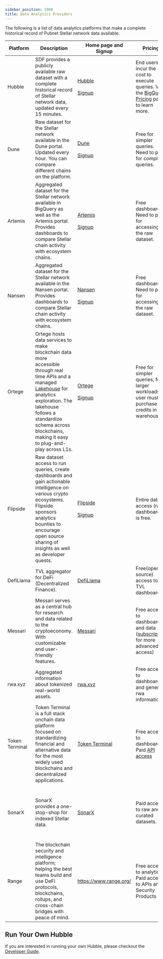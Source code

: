 ```yaml
---
sidebar_position: 1000
title: Data Analytics Providers
---
```


The following is a list of data analytics platforms that make a complete historical record of Pubnet Stellar network data available.

| Platform | Description | Home page and Signup | Pricing | Data Access | Dashboard access |
| --- | --- | --- | --- | --- | --- |
| Hubble | SDF provides a publicly available raw dataset with a complete historical record of Stellar network data, updated every 15 minutes. | [Hubble](https://console.cloud.google.com/bigquery?project=crypto-stellar&ws=!1m4!1m3!3m2!1scrypto-stellar!2scrypto_stellar) <br></br> [Signup](https://cloud.google.com/?hl=en) | End users incur the cost to execute queries. Visit the [BigQuery Pricing](https://cloud.google.com/bigquery/pricing#analysis_pricing_models) page to learn more. | Please see the [Analyst Guide](./hubble/analyst-guide) for more information. | N/A |
| Dune | Raw dataset for the Stellar network available in the Dune portal. Updated every hour. You can compare different chains on the platform. | [Dune](https://dune.com/) <br></br>[Signup](https://dune.com/auth/register) | Free for simpler queries. Need to pay for complex queries. | To access datasets, click [here](https://dune.com/queries?category=canonical&namespace=stellar). | Explore community dashboards, network overview, and datasets [here](https://dune.com/blockchains/stellar). |
| Artemis | Aggregated dataset for the Stellar network available in BigQuery as well as the Artemis portal. Provides dashboards to compare Stellar chain activity with ecosystem chains. | [Artemis](https://www.artemis.xyz/) <br></br>[Signup](https://app.artemisanalytics.com/artemis-terminal-auth?flow=SIGN_UP) | Free dashboards. Need to pay for accessing the raw dataset. | For accessing Artemis-transformed Stellar dataset, upgrade to the enterprise plan and then star [this dataset](https://console.cloud.google.com/bigquery?ws=!1m4!1m3!3m2!1sartemis-bigquery-share!2sshared_us). | Explore [chain compare](https://app.artemisanalytics.com/chains?selectedChains=stellar) and [application activity](https://app.artemis.xyz/application-activity/stellar) dashboards. |
| Nansen | Aggregated dataset for the Stellar network available in the Nansen portal. Provides dashboards to compare Stellar chain activity with ecosystem chains. | [Nansen](https://app.nansen.ai/) <br></br>[Signup](https://app.nansen.ai/auth/signup) | Free dashboards. Need to pay for accessing the raw dataset. | For accessing Nansen-transformed Stellar dataset, upgrade to the Pioneer plan and then star [this dataset](https://console.cloud.google.com/bigquery?project=nansen-query). | Explore [chain activity, entity, and ecosystem](https://app.nansen.ai/macro/blockchains?chain=stellar&tab=overview). |
| Ortege | Ortege hosts data services to make blockchain data more accessible through real time APIs and a managed [Lakehouse](https://docs.ortege.ai/en/ortege-products/ortege-lakehouse) for analytics exploration. The lakehouse follows a standardize schema across blockchains, making it easy to plug-and-play across L1s. | [Ortege](https://www.ortege.ai/) <br></br>[Signup](https://app.ortege.ai/register/form) | Free for simpler queries, for larger workloads, user must purchase credits in the warehouse | Here is a [link](https://docs.ortege.ai/en/ortege-products/ortege-lakehouse/data-catalog/in-house-datasets) to their data catalog for data access. | Explore curated dashboards [here](https://app.ortege.ai/dashboard/list/), or build your own |
| Flipside | Raw dataset access to run queries, create dashboards and gain actionable intelligence on various crypto ecosystems. Flipside sponsors analytics bounties to encourage open source sharing of insights as well as developer quests. | [Flipside](https://flipsidecrypto.xyz/home/) <br></br>[Signup](https://flipsidecrypto.xyz/home/sign-up) | Entire data access (raw, dashboards) is free. | To access the dataset, sign up on Flipside and find the "Stellar" database in [Flipside studio](https://flipsidecrypto.xyz/studio/). | Explore [community dashboards](https://flipsidecrypto.xyz/insights/dashboards?search=stellar). |
| DefiLlama | TVL aggregator for DeFi (Decentralized Finance). | [DefiLlama](https://defillama.com/) | Free(open source) access to TVL dashboard | For data access, checkout [API Docs](https://defillama.com/docs/api) | Explore the [TVL Dashboard](https://defillama.com/chain/Stellar). |
| Messari | Messari serves as a central hub for research and data related to the cryptoeconomy. With customizable and user-friendly features. | [Messari](https://messari.io/) | Free access to dashboards and data ([subscription](https://messari.io/account/plan) for more advanced access) | For data access, checkout [API Docs](https://docs.messari.io/reference/introduction) | Explore the [Stellar Portal](https://stellar.messari.io/). |
| rwa.xyz | Aggregated information about tokenized real-world assets. | [rwa.xyz](https://www.rwa.xyz/) | Free access to dashboards and general rwa information | For data access, checkout [Data & API Platform](https://app.rwa.xyz/platform-overview) | Explore the [Stellar Dashboard](https://app.rwa.xyz/networks/stellar). |
| Token Terminal | Token Terminal is a full stack onchain data platform focused on standardizing financial and alternative data for the most widely used blockchains and decentralized applications. | [Token Terminal](https://tokenterminal.com/) | Free access to dashboards. Paid [API access](https://tokenterminal.com/explorer/account/api) | For data access, checkout [API Docs](https://tokenterminal.com/docs/api-reference/introduction) | Explore the [Stellar Dashboard](https://tokenterminal.com/explorer/projects/stellar). |
| SonarX | SonarX provides a one-stop-shop for indexed Stellar data. | [SonarX](https://www.sonarx.com/) | Paid access to raw and curated datasets. | There are two products for data access, [Real-Time Data](https://www.sonarx.com/product/realtime) and [Historical Streaming](https://www.sonarx.com/product/historical) | N/A |
| Range | The blockchain security and intelligence platform; helping the best teams build and use DeFi protocols, blockchains, rollups, and cross-chain bridges with peace of mind. | https://www.range.org/ | Free access to analytics. Paid access to APIs and Security Products | Stellar has their own [Home Page](https://stellar.range.org/) and we are featured on their [Stable Coin](https://stable.range.org/) explorer as well. | https://app.range.org/explorers |

<!-- Allium login not working as of the writing of this doc
| Allium | Raw dataset access to the Stellar network. | [Allium](https://www.allium.so/) | Free data access and queries | For data access, checkout [Allium Docs](https://docs.allium.so/) | N/A | -->

## Run Your Own Hubble

If you are interested in running your own Hubble, please checkout the [Developer Guide](./hubble/developer-guide).
